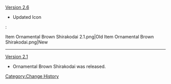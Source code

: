[[Version 2.6]]
* Updated Icon
:<gallery hideaddbutton="true" captionalign="center">
Item Ornamental Brown Shirakodai 2.1.png|Old
Item Ornamental Brown Shirakodai.png|New
</gallery>
----
[[Version 2.1]]
* Ornamental Brown Shirakodai was released.
<noinclude>[[Category:Change History]]</noinclude>